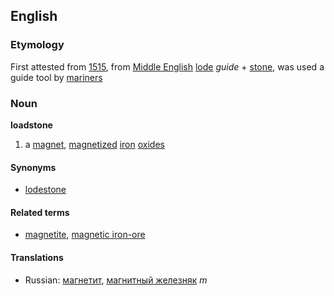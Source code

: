 ==English==
===Etymology===
First attested from [[w:1515|1515]], from [[Middle English]] [[lode]] ''guide'' + [[stone]], was used a guide tool by [[mariner]]s
===Noun===
'''loadstone'''
#a [[magnet]], [[magnetized]] [[iron]] [[oxide]]s
====Synonyms====
*[[lodestone]]
====Related terms====
*[[magnetite]], [[magnetic iron-ore]]
====Translations====
*Russian: [[магнетит]], [[магнитный железняк]] ''m''